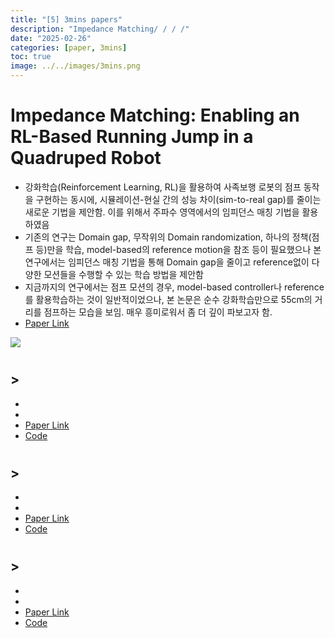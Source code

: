 ```yaml
---
title: "[5] 3mins papers"
description: "Impedance Matching/ / / /"
date: "2025-02-26"
categories: [paper, 3mins]
toc: true
image: ../../images/3mins.png
---
```


# Impedance Matching: Enabling an RL-Based Running Jump in a Quadruped Robot
- 강화학습(Reinforcement Learning, RL)을 활용하여 사족보행 로봇의 점프 동작을 구현하는 동시에, 시뮬레이션-현실 간의 성능 차이(sim-to-real gap)를 줄이는 새로운 기법을 제안함. 이를 위해서 주파수 영역에서의 임피던스 매칭 기법을 활용하였음
- 기존의 연구는 Domain gap, 무작위의 Domain randomization, 하나의 정책(점프 등)만을 학습, model-based의 reference motion을 참조 등이 필요했으나 본 연구에서는 임피던스 매칭 기법을 통해 Domain gap을 줄이고 reference없이 다양한 모션들을 수행할 수 있는 학습 방법을 제안함
- 지금까지의 연구에서는 점프 모션의 경우, model-based controller나 reference를 활용학습하는 것이 일반적이었으나, 본 논문은 순수 강화학습만으로 55cm의 거리를 점프하는 모습을 보임. 매우 흥미로워서 좀 더 깊이 파보고자 함.
- [Paper Link](https://arxiv.org/pdf/2404.15096)



![](../../images/2025-02-26-papers /KakaoTalk_20250226_235549458.png)



# 
> 
- 
- 
- 
- [Paper Link]()
- [Code]()

# 
> 
- 
- 
- 
- [Paper Link]()
- [Code]()

# 
> 
- 
- 
- 
- [Paper Link]()
- [Code]()
